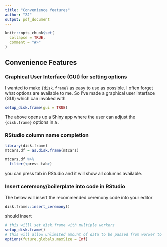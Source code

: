 ```yaml
---
title: "Convenience features"
author: "ZJ"
output: pdf_document
---
```


```r
knitr::opts_chunk$set(
  collapse = TRUE,
  comment = "#>"
)
```

## Convenience Features

### Graphical User Interface (GUI) for setting options

I wanted to make `{disk.frame}` as easy to use as possible. I often forget what options are available to me. So I've made a graphical user interface (GUI) which can invoked with

```r
setup_disk.frame(gui = TRUE)
```

The above opens up a Shiny app where the user can adjust the `{disk.frame}` options in a .

### RStudio column name completion

```r
library(disk.frame)
mtcars.df = as.disk.frame(mtcars)

mtcars.df %>% 
  filter(<press tab>)
```

you can press tab in RStudio and it will show all columns available.

### Insert ceremony/boilerplate into code in RStudio

The below will insert the recommended ceremony code into your editor
```r
disk.frame::insert_ceremony() 
```
should insert

```r
# this willl set disk.frame with multiple workers
setup_disk.frame()
# this will allow unlimited amount of data to be passed from worker to worker
options(future.globals.maxSize = Inf)
```
